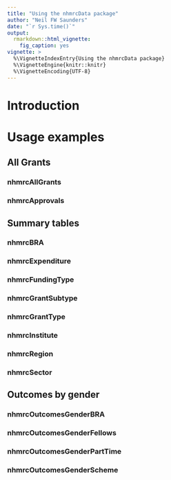 ```yaml
---
title: "Using the nhmrcData package"
author: "Neil FW Saunders"
date: "`r Sys.time()`"
output:
  rmarkdown::html_vignette:
    fig_caption: yes
vignette: >
  %\VignetteIndexEntry{Using the nhmrcData package}
  %\VignetteEngine{knitr::knitr}
  %\VignetteEncoding{UTF-8}
---
```


# Introduction

# Usage examples

## All Grants
### nhmrcAllGrants
### nhmrcApprovals

## Summary tables
### nhmrcBRA
### nhmrcExpenditure
### nhmrcFundingType
### nhmrcGrantSubtype
### nhmrcGrantType
### nhmrcInstitute
### nhmrcRegion
### nhmrcSector

## Outcomes by gender
### nhmrcOutcomesGenderBRA
### nhmrcOutcomesGenderFellows
### nhmrcOutcomesGenderPartTime
### nhmrcOutcomesGenderScheme
